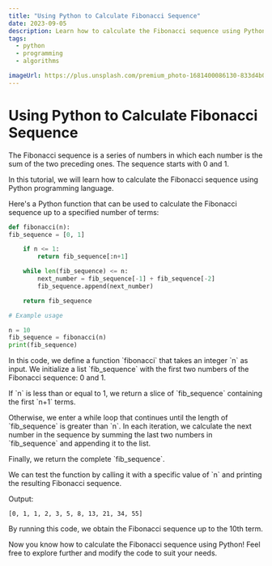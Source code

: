 ```yaml
---
title: "Using Python to Calculate Fibonacci Sequence"
date: 2023-09-05
description: Learn how to calculate the Fibonacci sequence using Python programming language.
tags:
  - python
  - programming
  - algorithms

imageUrl: https://plus.unsplash.com/premium_photo-1681400086130-833d4b00a42c?ixlib=rb-4.0.3&ixid=M3wxMjA3fDB8MHxwaG90by1wYWdlfHx8fGVufDB8fHx8fA%3D%3D&auto=format&fit=crop&w=1934&q=80
---
```


# Using Python to Calculate Fibonacci Sequence

The Fibonacci sequence is a series of numbers in which each number is the sum of the two preceding ones. The sequence starts with 0 and 1.

In this tutorial, we will learn how to calculate the Fibonacci sequence using Python programming language.

Here's a Python function that can be used to calculate the Fibonacci sequence up to a specified number of terms:

```python
def fibonacci(n):
fib_sequence = [0, 1]

    if n <= 1:
        return fib_sequence[:n+1]

    while len(fib_sequence) <= n:
        next_number = fib_sequence[-1] + fib_sequence[-2]
        fib_sequence.append(next_number)

    return fib_sequence

# Example usage

n = 10
fib_sequence = fibonacci(n)
print(fib_sequence)
```

In this code, we define a function \`fibonacci\` that takes an integer \`n\` as input. We initialize a list \`fib_sequence\` with the first two numbers of the Fibonacci sequence: 0 and 1.

If \`n\` is less than or equal to 1, we return a slice of \`fib_sequence\` containing the first \`n+1\` terms.

Otherwise, we enter a while loop that continues until the length of \`fib_sequence\` is greater than \`n\`. In each iteration, we calculate the next number in the sequence by summing the last two numbers in \`fib_sequence\` and appending it to the list.

Finally, we return the complete \`fib_sequence\`.

We can test the function by calling it with a specific value of \`n\` and printing the resulting Fibonacci sequence.

Output:

```
[0, 1, 1, 2, 3, 5, 8, 13, 21, 34, 55]
```

By running this code, we obtain the Fibonacci sequence up to the 10th term.

Now you know how to calculate the Fibonacci sequence using Python! Feel free to explore further and modify the code to suit your needs.
